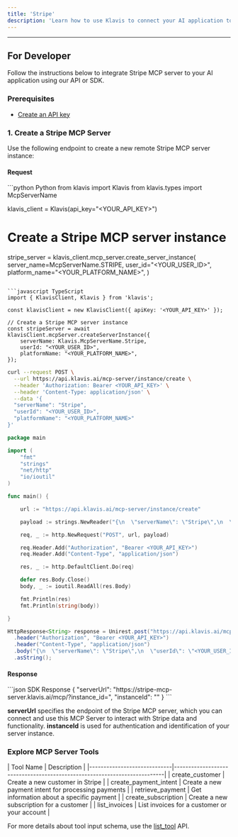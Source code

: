 ```yaml
---
title: 'Stripe'
description: 'Learn how to use Klavis to connect your AI application to Stripe MCP Server'
---
```



<NoCodeSnippet />

---

## For Developer

Follow the instructions below to integrate Stripe MCP server to your AI application using our API or SDK.

### Prerequisites

- [Create an API key](https://www.klavis.ai/home/api-keys)

### 1. Create a Stripe MCP Server

Use the following endpoint to create a new remote Stripe MCP server instance:

#### Request
<CodeGroup>
```python Python
from klavis import Klavis
from klavis.types import McpServerName

klavis_client = Klavis(api_key="<YOUR_API_KEY>")

# Create a Stripe MCP server instance
stripe_server = klavis_client.mcp_server.create_server_instance(
    server_name=McpServerName.STRIPE,
    user_id="<YOUR_USER_ID>",
    platform_name="<YOUR_PLATFORM_NAME>",
)
```

```javascript TypeScript
import { KlavisClient, Klavis } from 'klavis';

const klavisClient = new KlavisClient({ apiKey: '<YOUR_API_KEY>' });

// Create a Stripe MCP server instance
const stripeServer = await klavisClient.mcpServer.createServerInstance({
    serverName: Klavis.McpServerName.Stripe,
    userId: "<YOUR_USER_ID>",
    platformName: "<YOUR_PLATFORM_NAME>",
});
```

```bash cURL
curl --request POST \
  --url https://api.klavis.ai/mcp-server/instance/create \
  --header 'Authorization: Bearer <YOUR_API_KEY>' \
  --header 'Content-Type: application/json' \
  --data '{
  "serverName": "Stripe",
  "userId": "<YOUR_USER_ID>",
  "platformName": "<YOUR_PLATFORM_NAME>"
}'
```



```go Go
package main

import (
	"fmt"
	"strings"
	"net/http"
	"io/ioutil"
)

func main() {

	url := "https://api.klavis.ai/mcp-server/instance/create"

	payload := strings.NewReader("{\n  \"serverName\": \"Stripe\",\n  \"userId\": \"<YOUR_USER_ID>\",\n  \"platformName\": \"<YOUR_PLATFORM_NAME>\",\n}")

	req, _ := http.NewRequest("POST", url, payload)

	req.Header.Add("Authorization", "Bearer <YOUR_API_KEY>")
	req.Header.Add("Content-Type", "application/json")

	res, _ := http.DefaultClient.Do(req)

	defer res.Body.Close()
	body, _ := ioutil.ReadAll(res.Body)

	fmt.Println(res)
	fmt.Println(string(body))

}
```

```java Java
HttpResponse<String> response = Unirest.post("https://api.klavis.ai/mcp-server/instance/create")
  .header("Authorization", "Bearer <YOUR_API_KEY>")
  .header("Content-Type", "application/json")
  .body("{\n  \"serverName\": \"Stripe\",\n  \"userId\": \"<YOUR_USER_ID>\",\n  \"platformName\": \"<YOUR_PLATFORM_NAME>\",\n}")
  .asString();
```
</CodeGroup>

#### Response
<CodeGroup>
```json SDK Response
{
  "serverUrl": "https://stripe-mcp-server.klavis.ai/mcp/?instance_id=<instance-id>",
  "instanceId": "<instance-id>"
}
```
</CodeGroup>

<Check> **serverUrl** specifies the endpoint of the Stripe MCP server, which you can connect and use this MCP Server to interact with Stripe data and functionality.</Check>
<Note> **instanceId** is used for authentication and identification of your server instance.</Note>

### Explore MCP Server Tools

<Accordion title="Tools Information">
| Tool Name                   | Description                                                              |
|-----------------------------|--------------------------------------------------------------------------|
| create_customer             | Create a new customer in Stripe                                          |
| create_payment_intent       | Create a new payment intent for processing payments                      |
| retrieve_payment            | Get information about a specific payment                                 |
| create_subscription         | Create a new subscription for a customer                                 |
| list_invoices               | List invoices for a customer or your account                             |
</Accordion>

<Note>For more details about tool input schema, use the [list_tool](https://docs.klavis.ai/api-reference/mcp-server/list-tools) API.</Note> 